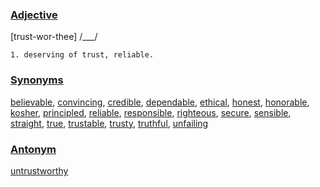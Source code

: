 ===[[Adjective]]===
[trust-wor-thee] /___/

 1. deserving of trust, reliable.

===[[Synonym]]s===
[[believable]], [[convincing]], [[credible]], [[dependable]], [[ethical]], [[honest]], [[honorable]], [[kosher]], [[principled]],  [[reliable]], [[responsible]], [[righteous]], [[secure]], [[sensible]], [[straight]], [[true]], [[trustable]], [[trusty]], [[truthful]], [[unfailing]]

===[[Antonym]]===
[[untrustworthy]]